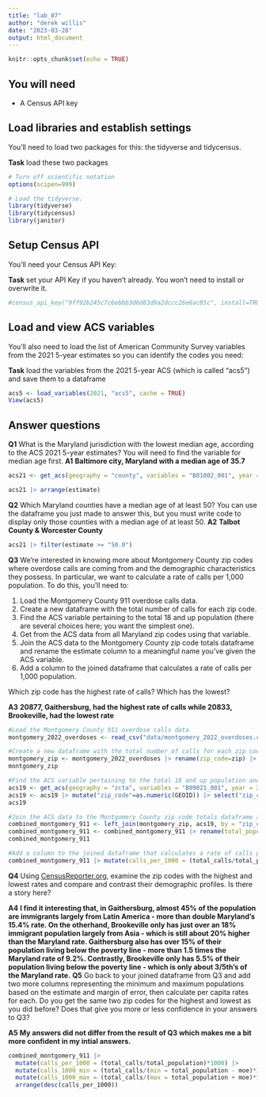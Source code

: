 ```yaml
---
title: "lab_07"
author: "derek willis"
date: "2023-03-28"
output: html_document
---
```


```r
knitr::opts_chunk$set(echo = TRUE)
```

## You will need

-   A Census API key

## Load libraries and establish settings

You'll need to load two packages for this: the tidyverse and tidycensus.

**Task** load these two packages

```r
# Turn off scientific notation
options(scipen=999)

# Load the tidyverse.
library(tidyverse)
library(tidycensus)
library(janitor)
```

## Setup Census API

You'll need your Census API Key:

**Task** set your API Key if you haven't already. You won't need to install or overwrite it.

```r
#census_api_key("9ff92b245c7c6ebbb3d6d83d9a2dccc26e6ac05c", install=TRUE)
```

## Load and view ACS variables

You'll also need to load the list of American Community Survey variables from the 2021 5-year estimates so you can identify the codes you need:

**Task** load the variables from the 2021 5-year ACS (which is called "acs5") and save them to a dataframe

```r
acs5 <- load_variables(2021, "acs5", cache = TRUE)
View(acs5)
```

## Answer questions

**Q1** What is the Maryland jurisdiction with the lowest median age, according to the ACS 2021 5-year estimates? You will need to find the variable for median age first. 
**A1** 
**Baltimore city, Maryland with a median age of 35.7**
```r
acs21 <- get_acs(geography = "county", variables = "B01002_001", year = 2021, state = "Maryland")

acs21 |> arrange(estimate)
```

**Q2** Which Maryland counties have a median age of at least 50? You can use the dataframe you just made to answer this, but you must write code to display only those counties with a median age of at least 50. 
**A2** 
**Talbot County & Worcester County**
```r
acs21 |> filter(estimate >= "50.0")
```

**Q3** We're interested in knowing more about Montgomery County zip codes where overdose calls are coming from and the demographic characteristics they possess. In particular, we want to calculate a rate of calls per 1,000 population. To do this, you'll need to:

1. Load the Montgomery County 911 overdose calls data.
2. Create a new dataframe with the total number of calls for each zip code.
3. Find the ACS variable pertaining to the total 18 and up population (there are several choices here; you want the simplest one).
4. Get from the ACS data from all Maryland zip codes using that variable.
5. Join the ACS data to the Montgomery County zip code totals dataframe and rename the estimate column to a meaningful name you've given the ACS variable.
6. Add a column to the joined dataframe that calculates a rate of calls per 1,000 population.

Which zip code has the highest rate of calls? Which has the lowest?

**A3** 
**20877,	Gaithersburg, had the highest rate of calls while 20833, Brookeville, had the lowest rate**
```r
#Load the Montgomery County 911 overdose calls data
montgomery_2022_overdoses <- read_csv("data/montgomery_2022_overdoses.csv")
```
```r
#Create a new dataframe with the total number of calls for each zip code
montgomery_zip <- montgomery_2022_overdoses |> rename(zip_code=zip) |> group_by(zip_code) |> summarize(total_calls = n()) |> arrange(desc(total_calls))
montgomery_zip
```
```r
#Find the ACS variable pertaining to the total 18 and up population and get all Maryland zip codes using that variable
acs19 <- get_acs(geography = "zcta", variables = "B09021_001", year = 2019, state = "Maryland")
acs19 <- acs19 |> mutate("zip_code"=as.numeric(GEOID)) |> select("zip_code", "estimate", "moe")
acs19
```
```r
#Join the ACS data to the Montgomery County zip code totals dataframe and rename the estimate column to a meaningful name you've given the ACS variable
combined_montgomery_911 <- left_join(montgomery_zip, acs19, by = "zip_code")
combined_montgomery_911 <- combined_montgomery_911 |> rename(total_population=estimate)
combined_montgomery_911
```
```r
#Add a column to the joined dataframe that calculates a rate of calls per 1,000 population
combined_montgomery_911 |> mutate(calls_per_1000 = (total_calls/total_population)*1000) |> arrange(desc(calls_per_1000))
```

**Q4** Using [CensusReporter.org](https://censusreporter.org/), examine the zip codes with the highest and lowest rates and compare and contrast their demographic profiles. Is there a story here?

**A4** 
**I find it interesting that, in Gaithersburg, almost 45% of the population are immigrants largely from Latin America - more than double Maryland's 15.4% rate. On the otherhand, Brookeville only has just over an 18% immigrant population largely from Asia - which is still about 20% higher than the Maryland rate. Gaithersburg also has over 15% of their population living below the poverty line - more than 1.5 times the Maryland rate of 9.2%. Contrastly, Brookeville only has 5.5% of their population living below the poverty line - which is only about 3/5th's of the Maryland rate.**
**Q5** Go back to your joined dataframe from Q3 and add two more columns representing the minimum and maximum populations based on the estimate and margin of error, then calculate per capita rates for each. Do you get the same two zip codes for the highest and lowest as you did before? Does that give you more or less confidence in your answers to Q3?

**A5** 
**My answers did not differ from the result of Q3 which makes me a bit more confident in my intial answers.**
```r
combined_montgomery_911 |> 
  mutate(calls_per_1000 = (total_calls/total_population)*1000) |>
  mutate(calls_1000_min = (total_calls/(min = total_population - moe)*1000)) |>
  mutate(calls_1000_max = (total_calls/(max = total_population + moe)*1000)) |> 
  arrange(desc(calls_per_1000))
```